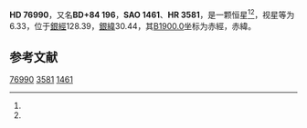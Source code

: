 {{Starbox begin
| name = HD 76990
}}
{{Starbox observe
| epoch = [[J2000.0|J2000.0]]
| constell = {{星座名待查}}<ref name=SIMBAD>{{cite web
 | url=http://simbad.u-strasbg.fr/simbad/sim-id?Ident=HR+3581
 | title=Pulsating variable Star
 | publisher=Centre de Données astronomiques de Strasbourg
 | work=SIMBAD
 | accessdate=2012-07-13
 | archive-date=2016-03-17
 | archive-url=https://web.archive.org/web/20160317074730/http://simbad.u-strasbg.fr/simbad/sim-id?Ident=HR+3581
 | dead-url=no
 }}</ref><ref name=DATA>{{cite web
 | url=http://vizier.u-strasbg.fr/viz-bin/VizieR-5?-out.add=.&-source=5050&-corr=PK=HR&-out.max=9999&HR=3581
 | title=VizieR Detailed Page
 | accessdate=2012-07-13
 | archive-date=2016-03-04
 | archive-url=https://web.archive.org/web/20160304204255/http://vizier.u-strasbg.fr/viz-bin/VizieR-5?-out.add=.&-source=5050&-corr=PK=HR&-out.max=9999&HR=3581
 | dead-url=no
 }}</ref>
| 星官 = 
| ra = {{RA|9|15|21.2}}<ref name=SIMBAD /><ref name=DATA />
| dec = {{DEC|+84|10|52}}<ref name=SIMBAD /><ref name=DATA />
| appmag_v = 6.33<ref name=SIMBAD /><ref name=DATA />
}}
{{Starbox character
| class = F2III<ref name=SIMBAD /><ref name=DATA />
| b-v = 0.3<ref name=SIMBAD /><ref name=DATA />
| u-b = 0.1<ref name=SIMBAD /><ref name=DATA />
| r-i = <ref name=SIMBAD /><ref name=DATA />
| variable = 
}}
{{Starbox astrometry
| radial_v = 0.1
| prop_mo_ra = -6
| parallax = 
| p_error = 
}}
{{Starbox catalog
| names =BD+84 196，[[SAO星表|SAO]] 1461，[[HD星表|HD]] 76990，[[HR星表|HR]] 3581}}
{{Starbox reference |Simbad=HR+3581}}
{{Starbox end}}

'''HD 76990'''，又名'''BD+84 196'''，'''SAO 1461'''、'''HR 3581'''，是一颗恒星<ref name=SIMBAD /><ref name=DATA />，视星等为6.33，位于[[銀道座標系|銀經]]128.39，[[銀道座標系|銀緯]]30.44，其[[B1900.0|B1900.0]]坐标为赤經{{RA|8|54|32.3}}，赤緯{{DEC|+84|30.44|59}}。

== 参考文献 ==
{{reflist}}

{{star-stub}}

[[Category:HD和HDE天體|76990]]
[[Category:HR天體|3581]]
[[Category:SAO天體|1461]]